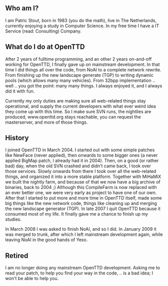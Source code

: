 {{en/Infobox Developer|
realname=Patric Stout|
birthyear=1983|
codingspec=SysOp|
currentstat=Active (SysOp only)|
website=www.iseer.nl|
}}
== Who am I? ==

I am Patric Stout, born in 1983 (you do the math), live in The Netherlands, currently enjoying a study in Computer Science. In my free time I have a IT Service (read: Consulting) Company.


== What do I do at OpenTTD ==

After 2 years of fulltime programming, and an other 2 years on-and-off working for OpenTTD, I finally gave up on mainstream development. In that time I did things all over the code, from NoAI to a complete network rewrite. From finishing up the new landscape generate (TGP) to writing dynamic pools (which allows many many vehicles). From 32bpp implementation .. well .. you got the point: many many things. I always enjoyed it, and I always did it with fun.

Currently my only duties are making sure all web-related things stay operational, and supply the current developers with what ever weird idea they come up with this time. So I make sure SVN runs, the nightlies are produced, www.openttd.org stays reachable, you can request the masterserver, and more of those things.


== History ==

I joined OpenTTD in March 2004. I started out with some simple patches like NewFace (never applied), then onwards to some bigger ones (a never applied BigMap patch, I already had it in 2004). Then, on a good (or rather bad) day, when the old SVN crashed and didn't came back, I took over those services. Slowly onwards from there I took over all the web-related things, and organized it into a more stable platform. Together with MiHaMiX we built the nightly farm, and because of that we now have a big archive of binaries, back to 2004 ;) Although this CompileFarm is now replaced with an ever better one, we were very early as project to have one of our own. After that I started to put more and more time in OpenTTD itself, made some big things like the new network code, things like cleaning up and merging the new landscape generator (TGP). In late 2007 I quit OpenTTD because it consumed most of my life. It finally gave me a chance to finish up my studies.

In March 2008 I was asked to finish NoAI, and so I did. In January 2009 it was merged to trunk, after which I left mainstream development again, while leaving NoAI in the good hands of Yexo.


== Retired ==

I am no longer doing any mainstream OpenTTD development. Asking me to read your patch, to help you find your way in the code, .. is a bad idea; I won't be able to help you.